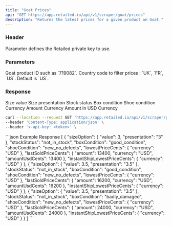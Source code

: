 ```yaml
---
title: "Goat Prices"
api: "GET https://app.retailed.io/api/v1/scraper/goat/prices"
description: "Returns the latest prices for a given product on Goat."
---
```


### Header

<ParamField header="x-api-key" type="string" required={true}>
    Parameter defines the Retailed private key to use.
</ParamField>

### Parameters

<ParamField query="query" type="string" optional={false} placeholder="719082">
    Goat product ID such as `719082`.
</ParamField>

<ParamField query="country" type="string" optional={true} placeholder="US">
    Country code to filter prices : `UK`, `FR`, `US`. Default is `US`.
</ParamField>

### Response

<ResponseField name="object" type="Prices Object">
    <Expandable title="properties" defaultOpen={true}>
        <ResponseField name="sizeOption" type="array">
            <Expandable title="properties" defaultOpen={true}>
                <ResponseField name="value" type="number">
                    Size value
                </ResponseField>
                <ResponseField name="presentation" type="string">
                    Size presentation
                </ResponseField>
            </Expandable>
        </ResponseField>
        <ResponseField name="stockStatus" type="string">
            Stock status
        </ResponseField>
        <ResponseField name="boxCondition" type="string">
            Box condition
        </ResponseField>
        <ResponseField name="shoeCondition" type="string">
            Shoe condition
        </ResponseField>
        <ResponseField name="lowestPriceCents" type="array">
            <Expandable title="properties" defaultOpen={true}>
                <ResponseField name="currency" type="string">
                    Currency
                </ResponseField>
            </Expandable>
        </ResponseField>
        <ResponseField name="lastSoldPriceCents" type="array">
            <Expandable title="properties" defaultOpen={true}>
                <ResponseField name="amount" type="number">
                    Amount
                </ResponseField>
                <ResponseField name="currency" type="string">
                    Currency
                </ResponseField>
                <ResponseField name="amountUsdCents" type="number">
                    Amount in USD
                </ResponseField>
            </Expandable>
        </ResponseField>
        <ResponseField name="instantShipLowestPriceCents" type="array">
            <Expandable title="properties" defaultOpen={true}>
                <ResponseField name="currency" type="string">
                    Currency
                </ResponseField>
            </Expandable>
        </ResponseField>
    </Expandable>
</ResponseField>

<RequestExample>

```bash Example Request
curl --location --request GET 'https://app.retailed.io/api/v1/scraper/goat/prices?query=719082&country=US' \
--header 'Content-Type: application/json' \
--header 'x-api-key: <token>' \
```

</RequestExample>

<ResponseExample>
```json Example Response
[
    {
        "sizeOption": {
            "value": 3,
            "presentation": "3"
        },
        "stockStatus": "not_in_stock",
        "boxCondition": "good_condition",
        "shoeCondition": "new_no_defects",
        "lowestPriceCents": {
            "currency": "USD"
        },
        "lastSoldPriceCents": {
            "amount": 13400,
            "currency": "USD",
            "amountUsdCents": 13400
        },
        "instantShipLowestPriceCents": {
            "currency": "USD"
        }
    },
    {
        "sizeOption": {
            "value": 3.5,
            "presentation": "3.5"
        },
        "stockStatus": "not_in_stock",
        "boxCondition": "good_condition",
        "shoeCondition": "new_no_defects",
        "lowestPriceCents": {
            "currency": "USD"
        },
        "lastSoldPriceCents": {
            "amount": 16200,
            "currency": "USD",
            "amountUsdCents": 16200
        },
        "instantShipLowestPriceCents": {
            "currency": "USD"
        }
    },
    {
        "sizeOption": {
            "value": 3.5,
            "presentation": "3.5"
        },
        "stockStatus": "not_in_stock",
        "boxCondition": "badly_damaged",
        "shoeCondition": "new_no_defects",
        "lowestPriceCents": {
            "currency": "USD"
        },
        "lastSoldPriceCents": {
            "amount": 24000,
            "currency": "USD",
            "amountUsdCents": 24000
        },
        "instantShipLowestPriceCents": {
            "currency": "USD"
        }
    }
]
```
</ResponseExample>
